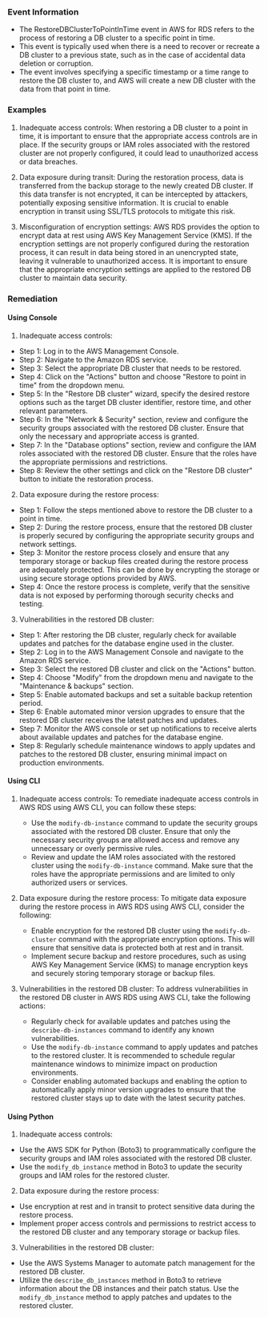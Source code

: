 
### Event Information

- The RestoreDBClusterToPointInTime event in AWS for RDS refers to the process of restoring a DB cluster to a specific point in time.
- This event is typically used when there is a need to recover or recreate a DB cluster to a previous state, such as in the case of accidental data deletion or corruption.
- The event involves specifying a specific timestamp or a time range to restore the DB cluster to, and AWS will create a new DB cluster with the data from that point in time.


### Examples

1. Inadequate access controls: When restoring a DB cluster to a point in time, it is important to ensure that the appropriate access controls are in place. If the security groups or IAM roles associated with the restored cluster are not properly configured, it could lead to unauthorized access or data breaches.

2. Data exposure during transit: During the restoration process, data is transferred from the backup storage to the newly created DB cluster. If this data transfer is not encrypted, it can be intercepted by attackers, potentially exposing sensitive information. It is crucial to enable encryption in transit using SSL/TLS protocols to mitigate this risk.

3. Misconfiguration of encryption settings: AWS RDS provides the option to encrypt data at rest using AWS Key Management Service (KMS). If the encryption settings are not properly configured during the restoration process, it can result in data being stored in an unencrypted state, leaving it vulnerable to unauthorized access. It is important to ensure that the appropriate encryption settings are applied to the restored DB cluster to maintain data security.

### Remediation

#### Using Console

1. Inadequate access controls:
- Step 1: Log in to the AWS Management Console.
- Step 2: Navigate to the Amazon RDS service.
- Step 3: Select the appropriate DB cluster that needs to be restored.
- Step 4: Click on the "Actions" button and choose "Restore to point in time" from the dropdown menu.
- Step 5: In the "Restore DB cluster" wizard, specify the desired restore options such as the target DB cluster identifier, restore time, and other relevant parameters.
- Step 6: In the "Network & Security" section, review and configure the security groups associated with the restored DB cluster. Ensure that only the necessary and appropriate access is granted.
- Step 7: In the "Database options" section, review and configure the IAM roles associated with the restored DB cluster. Ensure that the roles have the appropriate permissions and restrictions.
- Step 8: Review the other settings and click on the "Restore DB cluster" button to initiate the restoration process.

2. Data exposure during the restore process:
- Step 1: Follow the steps mentioned above to restore the DB cluster to a point in time.
- Step 2: During the restore process, ensure that the restored DB cluster is properly secured by configuring the appropriate security groups and network settings.
- Step 3: Monitor the restore process closely and ensure that any temporary storage or backup files created during the restore process are adequately protected. This can be done by encrypting the storage or using secure storage options provided by AWS.
- Step 4: Once the restore process is complete, verify that the sensitive data is not exposed by performing thorough security checks and testing.

3. Vulnerabilities in the restored DB cluster:
- Step 1: After restoring the DB cluster, regularly check for available updates and patches for the database engine used in the cluster.
- Step 2: Log in to the AWS Management Console and navigate to the Amazon RDS service.
- Step 3: Select the restored DB cluster and click on the "Actions" button.
- Step 4: Choose "Modify" from the dropdown menu and navigate to the "Maintenance & backups" section.
- Step 5: Enable automated backups and set a suitable backup retention period.
- Step 6: Enable automated minor version upgrades to ensure that the restored DB cluster receives the latest patches and updates.
- Step 7: Monitor the AWS console or set up notifications to receive alerts about available updates and patches for the database engine.
- Step 8: Regularly schedule maintenance windows to apply updates and patches to the restored DB cluster, ensuring minimal impact on production environments.

#### Using CLI

1. Inadequate access controls: To remediate inadequate access controls in AWS RDS using AWS CLI, you can follow these steps:
   - Use the `modify-db-instance` command to update the security groups associated with the restored DB cluster. Ensure that only the necessary security groups are allowed access and remove any unnecessary or overly permissive rules.
   - Review and update the IAM roles associated with the restored cluster using the `modify-db-instance` command. Make sure that the roles have the appropriate permissions and are limited to only authorized users or services.

2. Data exposure during the restore process: To mitigate data exposure during the restore process in AWS RDS using AWS CLI, consider the following:
   - Enable encryption for the restored DB cluster using the `modify-db-cluster` command with the appropriate encryption options. This will ensure that sensitive data is protected both at rest and in transit.
   - Implement secure backup and restore procedures, such as using AWS Key Management Service (KMS) to manage encryption keys and securely storing temporary storage or backup files.

3. Vulnerabilities in the restored DB cluster: To address vulnerabilities in the restored DB cluster in AWS RDS using AWS CLI, take the following actions:
   - Regularly check for available updates and patches using the `describe-db-instances` command to identify any known vulnerabilities.
   - Use the `modify-db-instance` command to apply updates and patches to the restored cluster. It is recommended to schedule regular maintenance windows to minimize impact on production environments.
   - Consider enabling automated backups and enabling the option to automatically apply minor version upgrades to ensure that the restored cluster stays up to date with the latest security patches.

#### Using Python

1. Inadequate access controls:
- Use the AWS SDK for Python (Boto3) to programmatically configure the security groups and IAM roles associated with the restored DB cluster.
- Use the `modify_db_instance` method in Boto3 to update the security groups and IAM roles for the restored cluster.

2. Data exposure during the restore process:
- Use encryption at rest and in transit to protect sensitive data during the restore process.
- Implement proper access controls and permissions to restrict access to the restored DB cluster and any temporary storage or backup files.

3. Vulnerabilities in the restored DB cluster:
- Use the AWS Systems Manager to automate patch management for the restored DB cluster.
- Utilize the `describe_db_instances` method in Boto3 to retrieve information about the DB instances and their patch status. Use the `modify_db_instance` method to apply patches and updates to the restored cluster.

